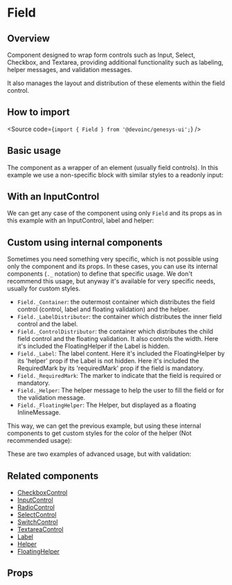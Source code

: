

<Meta of={Stories} />

# Field

## Overview

Component designed to wrap form controls such as Input, Select, Checkbox, and Textarea, providing additional functionality
such as labeling, helper messages, and validation messages.

It also manages the layout and distribution of these elements within the field control.

## How to import

<Source code={`import { Field } from '@devoinc/genesys-ui';`} />

## Basic usage

The component as a wrapper of an element (usually field controls). In this example we use a non-specific
block with similar styles to a readonly input:

<Canvas of={Stories.Base} />

## With an InputControl

We can get any case of the component using only `Field` and its props as in this example with an InputControl, label and helper:

<Canvas sourceState="shown" of={Stories.BasicUsageWithHelper} />

## Custom using internal components

Sometimes you need something very specific, which is not possible using only the component and its props.
In these cases, you can use its internal components (`._` notation) to define that specific usage.
We don't recommend this usage, but anyway it's available for very specific needs, usually for custom styles.

- `Field._Container`: the outermost container which distributes the field control (control, label and floating validation) and the helper.
- `Field._LabelDistributor`: the container which distributes the inner field control and the label.
- `Field._ControlDistributor`: the container which distributes the child field control and the floating validation. It also controls the width. Here it's included the FloatingHelper if the Label is hidden.
- `Field._Label`: The label content. Here it's included the FloatingHelper by its 'helper' prop if the Label is not hidden. Here it's included the RequiredMark by its 'requiredMark' prop if the field is mandatory.
- `Field._RequiredMark`: The marker to indicate that the field is required or mandatory.
- `Field._Helper`: The helper message to help the user to fill the field or for the validation message.
- `Field._FloatingHelper`: The Helper, but displayed as a floating InlineMessage.

This way, we can get the previous example, but using these internal components to get custom styles
for the color of the helper (Not recommended usage):

<Canvas sourceState="shown" of={Stories.AdvancedUsage} />

These are two examples of advanced usage, but with validation:

<Canvas sourceState="shown" of={Stories.AdvancedUsageWithValidation} />

<Canvas sourceState="shown" of={Stories.AdvancedUsageWithFloatingValidation} />

<Canvas
  sourceState="shown"
  of={Stories.AdvancedUsageWithFloatingValidationHiddenLabel}
/>

## Related components

- [CheckboxControl](?path=/docs/components-core-form-checkboxcontrol--docs)
- [InputControl](?path=/docs/components-core-form-inputcontrol--docs)
- [RadioControl](?path=/docs/components-core-form-radiocontrol--docs)
- [SelectControl](?path=/docs/components-core-form-selectcontrol--docs)
- [SwitchControl](?path=/docs/components-core-form-switchcontrol--docs)
- [TextareaControl](?path=/docs/components-core-form-textareacontrol--docs)
- [Label](?path=/docs/components-core-form-label--docs)
- [Helper](?path=/docs/components-core-feedback-helper--docs)
- [FloatingHelper](?path=/docs/components-core-feedback-floatinghelper--docs)

## Props

<ArgTypes of={Stories} />
